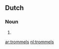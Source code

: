 ==Dutch==

===Noun===
{{nl-noun|g}}

# {{nl-noun-form|pl=1|trommel}}

[[ar:trommels]]
[[nl:trommels]]